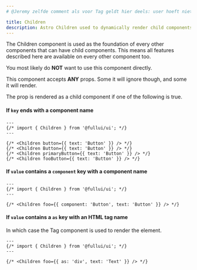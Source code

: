 ```yaml
---
# @Jeremy zelfde comment als voor Tag geldt hier deels: user hoeft niet te weten dat deze bestaat. 

title: Children
description: Astro Children used to dynamically render child components and/or elements based on props.
---
```


The Children component is used as the foundation of every other components that can have child components. This means all features described here are available on every other component too.

You most likely do **NOT** want to use this component directly.

This component accepts **ANY** props. Some it will ignore though, and some it will render. 

The prop is rendered as a child component if one of the following is true.

#### If `key` ends with a component name
```astro live
---
{/* import { Children } from '@fullui/ui'; */}
---

{/* <Children button={{ text: 'Button' }} /> */}
{/* <Children Button={{ text: 'Button' }} /> */}
{/* <Children primaryButton={{ text: 'Button' }} /> */}
{/* <Children fooButton={{ text: 'Button' }} /> */}
```

#### If `value` contains a `component` key with a component name
```astro live
---
{/* import { Children } from '@fullui/ui'; */}
---

{/* <Children foo={{ component: 'Button', text: 'Button' }} /> */}
```

#### If `value` contains a `as` key with an HTML tag name
In which case the Tag component is used to render the element.

```astro live
---
{/* import { Children } from '@fullui/ui'; */}
---

{/* <Children foo={{ as: 'div', text: 'Text' }} /> */}
```
